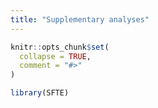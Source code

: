 ```yaml
---
title: "Supplementary analyses"
---
```


```r
knitr::opts_chunk$set(
  collapse = TRUE,
  comment = "#>"
)
```

```r
library(SFTE)
```
